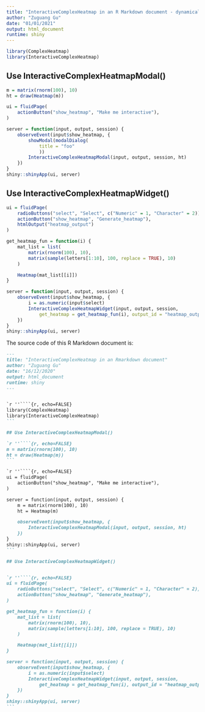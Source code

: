 ```yaml
---
title: "InteractiveComplexHeatmap in an R Markdown document - dynamically generate the widget"
author: "Zuguang Gu"
date: "01/01/2021"
output: html_document
runtime: shiny
---
```



```r
library(ComplexHeatmap)
library(InteractiveComplexHeatmap)
```

## Use InteractiveComplexHeatmapModal()

```r
m = matrix(rnorm(100), 10)
ht = draw(Heatmap(m))
```

```r
ui = fluidPage(
    actionButton("show_heatmap", "Make me interactive"),
)

server = function(input, output, session) {
	observeEvent(input$show_heatmap, {
		showModal(modalDialog(
			title = "foo"
			))
		InteractiveComplexHeatmapModal(input, output, session, ht)
	})
}
shiny::shinyApp(ui, server)
```

## Use InteractiveComplexHeatmapWidget()

```r
ui = fluidPage(
	radioButtons("select", "Select", c("Numeric" = 1, "Character" = 2)),
    actionButton("show_heatmap", "Generate_heatmap"),
    htmlOutput("heatmap_output")
)

get_heatmap_fun = function(i) {
	mat_list = list(
		matrix(rnorm(100), 10),
		matrix(sample(letters[1:10], 100, replace = TRUE), 10)
	)

	Heatmap(mat_list[[i]])
}

server = function(input, output, session) {
	observeEvent(input$show_heatmap, {
		i = as.numeric(input$select)
		InteractiveComplexHeatmapWidget(input, output, session, 
			get_heatmap = get_heatmap_fun(i), output_id = "heatmap_output")
	})
}
shiny::shinyApp(ui, server)
```

The source code of this R Markdown document is:

````markdown
---
title: "InteractiveComplexHeatmap in an Rmarkdown document"
author: "Zuguang Gu"
date: "16/12/2020"
output: html_document
runtime: shiny
---


`r ''````{r, echo=FALSE}
library(ComplexHeatmap)
library(InteractiveComplexHeatmap)
```

## Use InteractiveComplexHeatmapModal()

`r ''````{r, echo=FALSE}
m = matrix(rnorm(100), 10)
ht = draw(Heatmap(m))
```

`r ''````{r, echo=FALSE}
ui = fluidPage(
    actionButton("show_heatmap", "Make me interactive"),
)

server = function(input, output, session) {
	m = matrix(rnorm(100), 10)
	ht = Heatmap(m)

	observeEvent(input$show_heatmap, {
		InteractiveComplexHeatmapModal(input, output, session, ht)
	})
}
shiny::shinyApp(ui, server)
```

## Use InteractiveComplexHeatmapWidget()


`r ''````{r, echo=FALSE}
ui = fluidPage(
	radioButtons("select", "Select", c("Numeric" = 1, "Character" = 2)),
    actionButton("show_heatmap", "Generate_heatmap"),
)

get_heatmap_fun = function(i) {
	mat_list = list(
		matrix(rnorm(100), 10),
		matrix(sample(letters[1:10], 100, replace = TRUE), 10)
	)

	Heatmap(mat_list[[i]])
}

server = function(input, output, session) {
	observeEvent(input$show_heatmap, {
		i = as.numeric(input$select)
		InteractiveComplexHeatmapWidget(input, output, session, 
			get_heatmap = get_heatmap_fun(i), output_id = "heatmap_output")
	})
}
shiny::shinyApp(ui, server)
```

````
